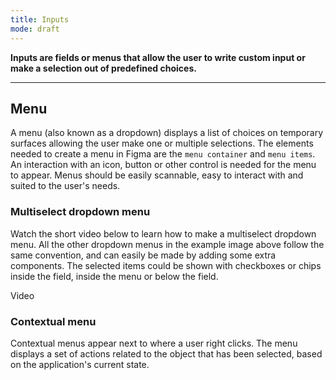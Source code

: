 ```yaml
---
title: Inputs
mode: draft
---
```


**Inputs are fields or menus that allow the user to write custom input or make a selection out of predefined choices.**


***


## Menu

A menu (also known as a dropdown) displays a list of choices on temporary surfaces allowing the user make one or multiple selections. The elements needed to create a menu in Figma are the `menu container` and `menu items`. An interaction with an icon, button or other control is needed for the menu to appear. Menus should be easily scannable, easy to interact with and suited to the user's needs. 

<FigmaImage url="https://www.figma.com/file/luNobpDIWTuQ9rhyovGLBI/Desktop?node-id=624%3A0" />


### Multiselect dropdown menu

Watch the short video below to learn how to make a multiselect dropdown menu. All the other dropdown menus in the example image above follow the same convention, and can easily be made by adding some extra components. The selected items could be shown with checkboxes or chips inside the field, inside the menu or below the field. 

Video


### Contextual menu

Contextual menus appear next to where a user right clicks. The menu displays a set of actions related to the object that has been selected, based on the application's current state.

<FigmaImage url="https://www.figma.com/file/luNobpDIWTuQ9rhyovGLBI/Desktop?node-id=726%3A9557" />
